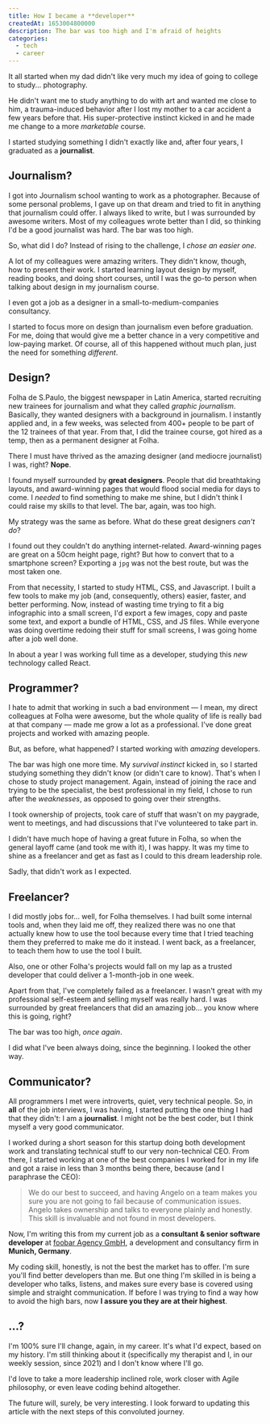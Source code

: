 ```yaml
---
title: How I became a **developer**
createdAt: 1653004800000
description: The bar was too high and I'm afraid of heights
categories: 
  - tech
  - career
---
```


It all started when my dad didn't like very much my idea of going to college to study... photography.

He didn't want me to study anything to do with art and wanted me close to him, a trauma-induced behavior after I lost my mother to a car accident a few years before that. His super-protective instinct kicked in and he made me change to a more _marketable_ course.

I started studying something I didn't exactly like and, after four years, I graduated as a **journalist**.

## Journalism?

I got into Journalism school wanting to work as a photographer. Because of some personal problems, I gave up on that dream and tried to fit in anything that journalism could offer. I always liked to write, but I was surrounded by awesome writers. Most of my colleagues wrote better than I did, so thinking I'd be a good journalist was hard. The bar was too high.

So, what did I do? Instead of rising to the challenge, I _chose an easier one_.

A lot of my colleagues were amazing writers. They didn't know, though, how to present their work. I started learning layout design by myself, reading books, and doing short courses, until I was the go-to person when talking about design in my journalism course.

I even got a job as a designer in a small-to-medium-companies consultancy.

I started to focus more on design than journalism even before graduation. For me, doing that would give me a better chance in a very competitive and low-paying market. Of course, all of this happened without much plan, just the need for something _different_.

## Design?

Folha de S.Paulo, the biggest newspaper in Latin America, started recruiting new trainees for journalism and what they called _graphic journalism_. Basically, they wanted designers with a background in journalism. I instantly applied and, in a few weeks, was selected from 400+ people to be part of the 12 trainees of that year. From that, I did the trainee course, got hired as a temp, then as a permanent designer at Folha.

There I must have thrived as the amazing designer (and mediocre journalist) I was, right? **Nope**.

I found myself surrounded by **great designers**. People that did breathtaking layouts, and award-winning pages that would flood social media for days to come. I _needed_ to find something to make me shine, but I didn't think I could raise my skills to that level. The bar, again, was too high.

My strategy was the same as before. What do these great designers _can't do_?

I found out they couldn't do anything internet-related. Award-winning pages are great on a 50cm height page, right? But how to convert that to a smartphone screen? Exporting a `jpg` was not the best route, but was the most taken one.

From that necessity, I started to study HTML, CSS, and Javascript. I built a few tools to make my job (and, consequently, others) easier, faster, and better performing. Now, instead of wasting time trying to fit a big infographic into a small screen, I'd export a few images, copy and paste some text, and export a bundle of HTML, CSS, and JS files. While everyone was doing overtime redoing their stuff for small screens, I was going home after a job well done.

In about a year I was working full time as a developer, studying this _new_ technology called React.

## Programmer?

I hate to admit that working in such a bad environment — I mean, my direct colleagues at Folha were awesome, but the whole quality of life is really bad at that company — made me grow a lot as a professional. I've done great projects and worked with amazing people.

But, as before, what happened? I started working with _amazing_ developers.

The bar was high one more time. My _survival instinct_ kicked in, so I started studying something they didn't know (or didn't care to know). That's when I chose to study project management. Again, instead of joining the race and trying to be the specialist, the best professional in my field, I chose to run after the _weaknesses_, as opposed to going over their strengths.

I took ownership of projects, took care of stuff that wasn't on my paygrade, went to meetings, and had discussions that I've volunteered to take part in.

I didn't have much hope of having a great future in Folha, so when the general layoff came (and took me with it), I was happy. It was my time to shine as a freelancer and get as fast as I could to this dream leadership role.

Sadly, that didn't work as I expected.

## Freelancer?

I did mostly jobs for... well, for Folha themselves. I had built some internal tools and, when they laid me off, they realized there was no one that actually knew how to use the tool because every time that I tried teaching them they preferred to make me do it instead. I went back, as a freelancer, to teach them how to use the tool I built.

Also, one or other Folha's projects would fall on my lap as a trusted developer that could deliver a 1-month-job in one week.

Apart from that, I've completely failed as a freelancer. I wasn't great with my professional self-esteem and selling myself was really hard. I was surrounded by great freelancers that did an amazing job... you know where this is going, right?

The bar was too high, _once again_.

I did what I've been always doing, since the beginning. I looked the other way.

## Communicator?

All programmers I met were introverts, quiet, very technical people. So, in **all** of the job interviews, I was having, I started putting the one thing I had that they didn't: I am a **journalist**. I might not be the best coder, but I think myself a very good communicator.

I worked during a short season for this startup doing both development work and translating technical stuff to our very non-technical CEO. From there, I started working at one of the best companies I worked for in my life and got a raise in less than 3 months being there, because (and I paraphrase the CEO):

> We do our best to succeed, and having Angelo on a team makes you sure you are not going to fail because of communication issues.
> Angelo takes ownership and talks to everyone plainly and honestly. This skill is invaluable and not found in most developers.

Now, I'm writing this from my current job as a **consultant & senior software developer** at [foobar Agency GmbH](https://www.foobar.agency), a development and consultancy firm in **Munich, Germany**.

My coding skill, honestly, is not the best the market has to offer. I'm sure you'll find better developers than me. But one thing I'm skilled in is being a developer who talks, listens, and makes sure every base is covered using simple and straight communication. If before I was trying to find a way how to avoid the high bars, now **I assure you they are at their highest**.

## ...?

I'm 100% sure I'll change, again, in my career. It's what I'd expect, based on my history. I'm still thinking about it (specifically my therapist and I, in our weekly session, since 2021) and I don't know where I'll go.

I'd love to take a more leadership inclined role, work closer with Agile philosophy, or even leave coding behind altogether.

The future will, surely, be very interesting. I look forward to updating this article with the next steps of this convoluted journey.
